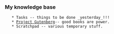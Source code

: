 === My knowledge base ===
    * Tasks -- things to be done _yesterday_!!!
    * [[Project Gutenberg ]]-- good books are power.
    * Scratchpad -- various temporary stuff.
